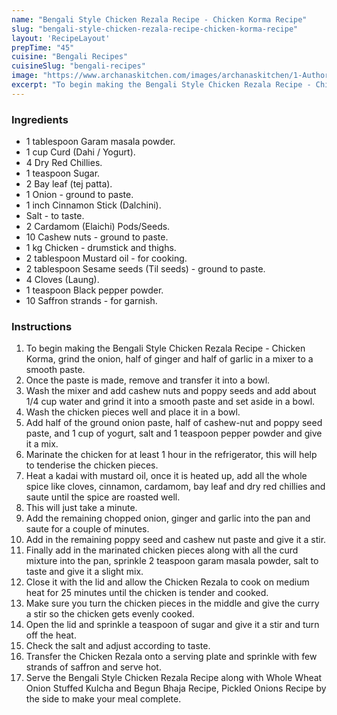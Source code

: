 ---
name: "Bengali Style Chicken Rezala Recipe - Chicken Korma Recipe"
slug: "bengali-style-chicken-rezala-recipe-chicken-korma-recipe"
layout: 'RecipeLayout'
prepTime: "45"
cuisine: "Bengali Recipes"
cuisineSlug: "bengali-recipes"
image: "https://www.archanaskitchen.com/images/archanaskitchen/1-Author/sibyl-archanaskitchen.com/Bengali_Style_Chicken_Rezala_Recipe__Chicken_Korma_1600.jpg"
excerpt: "To begin making the Bengali Style Chicken Rezala Recipe - Chicken Korma, grind the onion, half of ginger and half of garlic in a mixer to a smooth paste"
---

### Ingredients

- 1 tablespoon Garam masala powder.
- 1 cup Curd (Dahi / Yogurt).
- 4 Dry Red Chillies.
- 1 teaspoon Sugar.
- 2 Bay leaf (tej patta).
- 1 Onion - ground to paste.
- 1 inch Cinnamon Stick (Dalchini).
- Salt - to taste.
- 2 Cardamom (Elaichi) Pods/Seeds.
- 10 Cashew nuts - ground to paste.
- 1 kg Chicken - drumstick and thighs.
- 2 tablespoon Mustard oil - for cooking.
- 2 tablespoon Sesame seeds (Til seeds) - ground to paste.
- 4 Cloves (Laung).
- 1 teaspoon Black pepper powder.
- 10 Saffron strands - for garnish.

### Instructions

1. To begin making the Bengali Style Chicken Rezala Recipe - Chicken Korma, grind the onion, half of ginger and half of garlic in a mixer to a smooth paste.
1. Once the paste is made, remove and transfer it into a bowl.
1. Wash the mixer and add cashew nuts and poppy seeds and add about 1/4 cup water and grind it into a smooth paste and set aside in a bowl.
1. Wash the chicken pieces well and place it in a bowl.
1. Add half of the ground onion paste, half of cashew-nut and poppy seed paste, and 1 cup of yogurt, salt and 1 teaspoon pepper powder and give it a mix.
1. Marinate the chicken for at least 1 hour in the refrigerator, this will help to tenderise the chicken pieces.
1. Heat a kadai with mustard oil, once it is heated up, add all the whole spice like cloves, cinnamon, cardamom, bay leaf and dry red chillies and saute until the spice are roasted well.
1. This will just take a minute.
1. Add the remaining chopped onion, ginger and garlic into the pan and saute for a couple of minutes.
1. Add in the remaining poppy seed and cashew nut paste and give it a stir.
1. Finally add in the marinated chicken pieces along with all the curd mixture into the pan, sprinkle 2 teaspoon garam masala powder, salt to taste and give it a slight mix.
1. Close it with the lid and allow the Chicken Rezala to cook on medium heat for 25 minutes until the chicken is tender and cooked.
1. Make sure you turn the chicken pieces in the middle and give the curry a stir so the chicken gets evenly cooked.
1. Open the lid and sprinkle a teaspoon of sugar and give it a stir and turn off the heat.
1. Check the salt and adjust according to taste.
1. Transfer the Chicken Rezala onto a serving plate and sprinkle with few strands of saffron and serve hot.
1. Serve the Bengali Style Chicken Rezala Recipe along with Whole Wheat Onion Stuffed Kulcha and Begun Bhaja Recipe, Pickled Onions Recipe by the side to make your meal complete.
